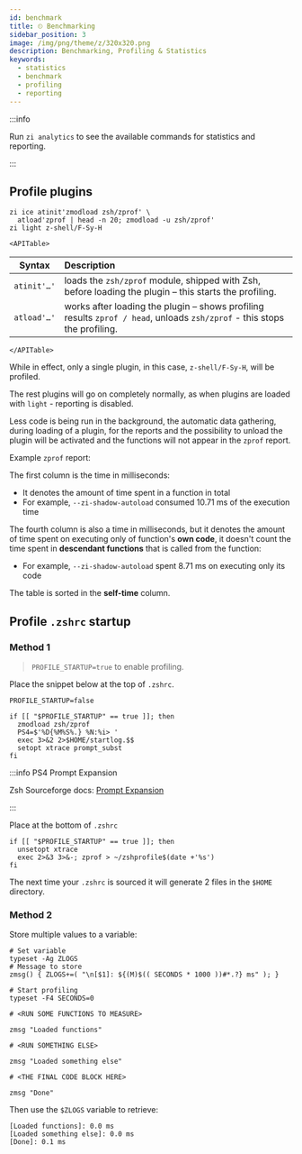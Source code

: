 ```yaml
---
id: benchmark
title: ⏲ Benchmarking
sidebar_position: 3
image: /img/png/theme/z/320x320.png
description: Benchmarking, Profiling & Statistics
keywords:
  - statistics
  - benchmark
  - profiling
  - reporting
---
```


<!-- @format -->


:::info

Run `zi analytics` to see the available commands for statistics and reporting.

:::

## <i class="fa-solid fa-gauge-high"></i> Profile plugins

```shell title="~/.zshrc" showLineNumbers
zi ice atinit'zmodload zsh/zprof' \
  atload'zprof | head -n 20; zmodload -u zsh/zprof'
zi light z-shell/F-Sy-H
```

```mdx-code-block
<APITable>
```

| Syntax      | Description                                                                                                              |
| ----------- | :----------------------------------------------------------------------------------------------------------------------- |
| `atinit'…'` | loads the `zsh/zprof` module, shipped with Zsh, before loading the plugin – this starts the profiling.                   |
| `atload'…'` | works after loading the plugin – shows profiling results `zprof / head`, unloads `zsh/zprof` - this stops the profiling. |

```mdx-code-block
</APITable>
```

While in effect, only a single plugin, in this case, `z-shell/F-Sy-H`, will be profiled.

The rest plugins will go on completely normally, as when plugins are loaded with `light` - reporting is disabled.

Less code is being run in the background, the automatic data gathering, during loading of a plugin, for the reports and the possibility to unload the plugin will be activated and the functions will not appear in the `zprof` report.

Example `zprof` report:

<ReportZprofExample />

The first column is the time in milliseconds:

-   It denotes the amount of time spent in a function in total
-   For example, `--zi-shadow-autoload` consumed 10.71 ms of the execution time

The fourth column is also a time in milliseconds, but it denotes the amount of time spent on executing only of function's **own code**, it doesn't count the time spent in **descendant functions** that is called from the function:

-   For example, `--zi-shadow-autoload` spent 8.71 ms on executing only its code

The table is sorted in the **self-time** column.

## <i class="fas fa-spinner fa-spin"></i> Profile `.zshrc` startup

### Method 1

> `PROFILE_STARTUP=true` to enable profiling.

Place the snippet below at the top of `.zshrc`.

```shell title="~/.zshrc" showLineNumbers
PROFILE_STARTUP=false

if [[ "$PROFILE_STARTUP" == true ]]; then
  zmodload zsh/zprof
  PS4=$'%D{%M%S%.} %N:%i> '
  exec 3>&2 2>$HOME/startlog.$$
  setopt xtrace prompt_subst
fi
```

:::info PS4 Prompt Expansion

Zsh Sourceforge docs: [Prompt Expansion][prompt-expansion]

:::

Place at the bottom of `.zshrc`

```shell title="~/.zshrc" showLineNumbers
if [[ "$PROFILE_STARTUP" == true ]]; then
  unsetopt xtrace
  exec 2>&3 3>&-; zprof > ~/zshprofile$(date +'%s')
fi
```

The next time your `.zshrc` is sourced it will generate 2 files in the `$HOME` directory.

### Method 2

Store multiple values to a variable:

```shell title="~/.zshrc" showLineNumbers
# Set variable
typeset -Ag ZLOGS
# Message to store
zmsg() { ZLOGS+=( "\n[$1]: ${(M)$(( SECONDS * 1000 ))#*.?} ms" ); }

# Start profiling
typeset -F4 SECONDS=0

# <RUN SOME FUNCTIONS TO MEASURE>

zmsg "Loaded functions"

# <RUN SOMETHING ELSE>

zmsg "Loaded something else"

# <THE FINAL CODE BLOCK HERE>

zmsg "Done"
```

Then use the `$ZLOGS` variable to retrieve:

```shell title="print $ZLOGS" showLineNumbers
[Loaded functions]: 0.0 ms
[Loaded something else]: 0.0 ms
[Done]: 0.1 ms
```

[prompt-expansion]: https://zsh.sourceforge.net/Doc/Release/Prompt-Expansion.html

